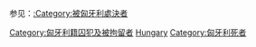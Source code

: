 参见：[[:Category:被匈牙利處決者|:Category:被匈牙利處決者]]
[[Category:匈牙利籍囚犯及被拘留者|Category:匈牙利籍囚犯及被拘留者]]
[[Category:被處決的各國人|Hungary]]
[[Category:匈牙利死者|Category:匈牙利死者]]